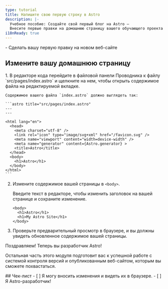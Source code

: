 ```yaml
---
type: tutorial
title: Напишите свою первую строку в Astro
description: |-
  Учебное пособие: Создайте свой первый блог на Astro —
  Внесите первые правки на домашнюю страницу вашего обучающего проекта
i18nReady: true
---
```



<PreCheck>
 - Сделать вашу первую правку на новом веб-сайте
</PreCheck>

## Измените вашу домашнюю страницу

<Steps>
1. В редакторе кода перейдите в файловой панели Проводника к файлу `src/pages/index.astro` и щелкните на нем, чтобы открыть содержимое файла на редактируемой вкладке.

    Содержимое вашего файла `index.astro` должно выглядеть так:

    ```astro title="src/pages/index.astro"
    ---
    ---

    <html lang="en">
      <head>
        <meta charset="utf-8" />
        <link rel="icon" type="image/svg+xml" href="/favicon.svg" />
        <meta name="viewport" content="width=device-width" />
        <meta name="generator" content={Astro.generator} >
        <title>Astro</title>
      </head>
      <body>
        <h1>Astro</h1>
      </body>
    </html>
    ```
    
2. Измените содержимое вашей страницы в `<body>`.

    Введите текст в редакторе, чтобы изменить заголовок на вашей странице и сохраните изменение.

    ```astro title="src/pages/index.astro" del={2} ins={3}
    <body>
      <h1>Astro</h1>
      <h1>My Astro Site</h1>
    </body>
    ```
    
3. Проверьте предварительный просмотр в браузере, и вы должны увидеть обновленное содержимое вашей страницы.
</Steps>

Поздравляем! Теперь вы разработчик Astro!

Остальная часть этого модуля подготовит вас к успешной работе с системой контроля версий и опубликованным веб-сайтом, которым вы сможете похвастаться.



<Box icon="check-list">
## Чек-лист

<Checklist>
- [ ] Я могу вносить изменения и видеть их в браузере.
- [ ] Я Astro-разработчик!
</Checklist>
</Box>    
